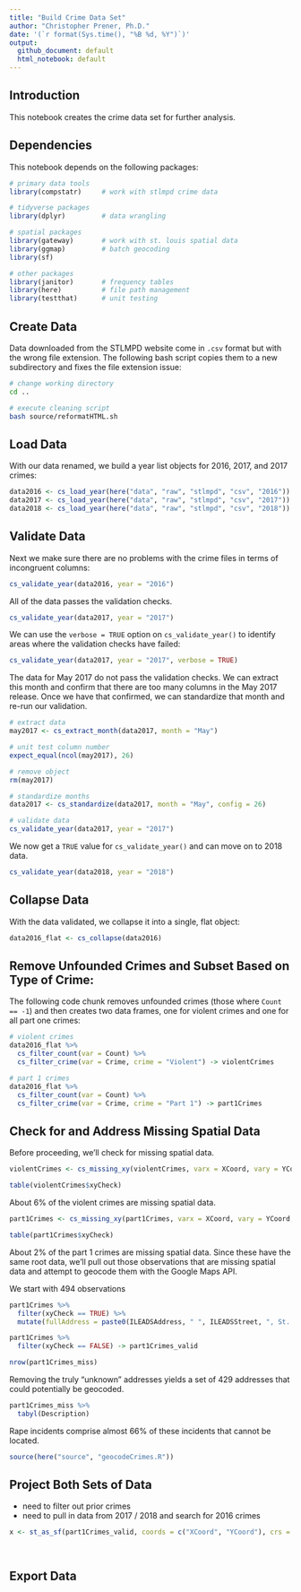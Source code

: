 ```yaml
---
title: "Build Crime Data Set"
author: "Christopher Prener, Ph.D."
date: '(`r format(Sys.time(), "%B %d, %Y")`)'
output: 
  github_document: default
  html_notebook: default 
---
```


## Introduction
This notebook creates the crime data set for further analysis.

## Dependencies
This notebook depends on the following packages:

```r
# primary data tools
library(compstatr)     # work with stlmpd crime data

# tidyverse packages
library(dplyr)         # data wrangling

# spatial packages
library(gateway)       # work with st. louis spatial data
library(ggmap)         # batch geocoding
library(sf)

# other packages
library(janitor)       # frequency tables
library(here)          # file path management
library(testthat)      # unit testing
```

## Create Data
Data downloaded from the STLMPD website come in `.csv` format but with the wrong file extension. The following bash script copies them to a new subdirectory and fixes the file extension issue:

```bash
# change working directory
cd ..

# execute cleaning script
bash source/reformatHTML.sh
```

## Load Data
With our data renamed, we build a year list objects for 2016, 2017, and 2017 crimes:

```r
data2016 <- cs_load_year(here("data", "raw", "stlmpd", "csv", "2016"))
data2017 <- cs_load_year(here("data", "raw", "stlmpd", "csv", "2017"))
data2018 <- cs_load_year(here("data", "raw", "stlmpd", "csv", "2018"))
```

## Validate Data
Next we make sure there are no problems with the crime files in terms of incongruent columns:

```r
cs_validate_year(data2016, year = "2016")
```

All of the data passes the validation checks.

```r
cs_validate_year(data2017, year = "2017")
```

We can use the `verbose = TRUE` option on `cs_validate_year()` to identify areas where the validation checks have failed:

```r
cs_validate_year(data2017, year = "2017", verbose = TRUE)
```

The data for May 2017 do not pass the validation checks. We can extract this month and confirm that there are too many columns in the May 2017 release. Once we have that confirmed, we can standardize that month and re-run our validation.

```r
# extract data
may2017 <- cs_extract_month(data2017, month = "May")

# unit test column number
expect_equal(ncol(may2017), 26)

# remove object
rm(may2017)

# standardize months
data2017 <- cs_standardize(data2017, month = "May", config = 26)

# validate data
cs_validate_year(data2017, year = "2017")
```

We now get a `TRUE` value for `cs_validate_year()` and can move on to 2018 data.

```r
cs_validate_year(data2018, year = "2018")
```



## Collapse Data
With the data validated, we collapse it into a single, flat object:

```r
data2016_flat <- cs_collapse(data2016)
```

## Remove Unfounded Crimes and Subset Based on Type of Crime:
The following code chunk removes unfounded crimes (those where `Count == -1`) and then creates two data frames, one for violent crimes and one for all part one crimes:

```r
# violent crimes
data2016_flat %>% 
  cs_filter_count(var = Count) %>%
  cs_filter_crime(var = Crime, crime = "Violent") -> violentCrimes

# part 1 crimes
data2016_flat %>% 
  cs_filter_count(var = Count) %>%
  cs_filter_crime(var = Crime, crime = "Part 1") -> part1Crimes
```

## Check for and Address Missing Spatial Data
Before proceeding, we'll check for missing spatial data.

```r
violentCrimes <- cs_missing_xy(violentCrimes, varx = XCoord, vary = YCoord, newVar = xyCheck)

table(violentCrimes$xyCheck)
```

About 6% of the violent crimes are missing spatial data.

```r
part1Crimes <- cs_missing_xy(part1Crimes, varx = XCoord, vary = YCoord, newVar = xyCheck)

table(part1Crimes$xyCheck)
```

About 2% of the part 1 crimes are missing spatial data. Since these have the same root data, we'll pull out those observations that are missing spatial data and attempt to geocode them with the Google Maps API. 

We start with 494 observations

```r
part1Crimes %>% 
  filter(xyCheck == TRUE) %>%
  mutate(fullAddress = paste0(ILEADSAddress, " ", ILEADSStreet, ", St. Louis, MO" )) -> part1Crimes_miss

part1Crimes %>% 
  filter(xyCheck == FALSE) -> part1Crimes_valid

nrow(part1Crimes_miss)
```

Removing the truly "unknown" addresses yields a set of 429 addresses that could potentially be geocoded.

```r
part1Crimes_miss %>%
  tabyl(Description)
```

Rape incidents comprise almost 66% of these incidents that cannot be located.

```r
source(here("source", "geocodeCrimes.R"))
```

## Project Both Sets of Data

- need to filter out prior crimes
- need to pull in data from 2017 / 2018 and search for 2016 crimes

```r
x <- st_as_sf(part1Crimes_valid, coords = c("XCoord", "YCoord"), crs = 102696)
```


```r

```


```r

```

## Export Data


```r

```


